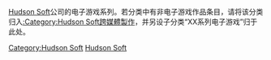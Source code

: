 [[Hudson_Soft|Hudson Soft]]公司的电子游戏系列。若分类中有非电子游戏作品条目，请将该分类归入[[:Category:Hudson_Soft跨媒體製作|:Category:Hudson Soft跨媒體製作]]，并另设子分类“XX系列电子游戏”归于此处。

[[Category:Hudson_Soft|Category:Hudson Soft]]
[[Category:各公司电子游戏系列|Hudson Soft]]